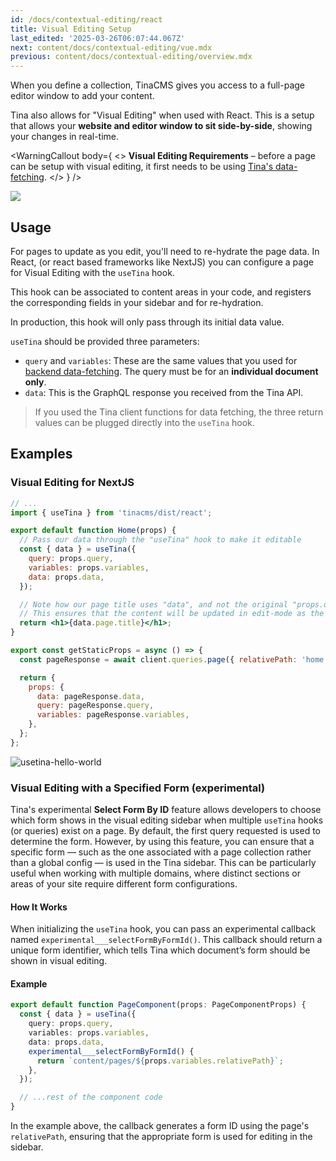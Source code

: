 ```yaml
---
id: /docs/contextual-editing/react
title: Visual Editing Setup
last_edited: '2025-03-26T06:07:44.067Z'
next: content/docs/contextual-editing/vue.mdx
previous: content/docs/contextual-editing/overview.mdx
---
```


When you define a collection, TinaCMS gives you access to a full-page editor window to add your content.

Tina also allows for "Visual Editing" when used with React. This is a setup that allows your **website and editor window to sit side-by-side**, showing your changes in real-time.

<WarningCallout
  body={
    <>
      **Visual Editing Requirements** – before a page can be setup with visual
      editing, it first needs to be using [Tina's
      data-fetching](/docs/features/data-fetching/).
    </>
  }
/>

![](/img/docs/contextual-editing/hello-world.png)

## Usage

For pages to update as you edit, you'll need to re-hydrate the page data. In React, (or react based frameworks like NextJS) you can configure a page for Visual Editing with the `useTina` hook.

This hook can be associated to content areas in your code, and registers the corresponding fields in your sidebar and for re-hydration.

In production, this hook will only pass through its initial data value.

`useTina` should be provided three parameters:

- `query` and `variables`: These are the same values that you used for [backend data-fetching](/docs/features/data-fetching/). The query must be for an **individual document only**.
- `data`: This is the GraphQL response you received from the Tina API.

> If you used the Tina client functions for data fetching, the three return values can be plugged directly into the `useTina` hook.

## Examples

### Visual Editing for NextJS

```jsx
// ...
import { useTina } from 'tinacms/dist/react';

export default function Home(props) {
  // Pass our data through the "useTina" hook to make it editable
  const { data } = useTina({
    query: props.query,
    variables: props.variables,
    data: props.data,
  });

  // Note how our page title uses "data", and not the original "props.data".
  // This ensures that the content will be updated in edit-mode as the user types
  return <h1>{data.page.title}</h1>;
}

export const getStaticProps = async () => {
  const pageResponse = await client.queries.page({ relativePath: 'home.mdx' });

  return {
    props: {
      data: pageResponse.data,
      query: pageResponse.query,
      variables: pageResponse.variables,
    },
  };
};
```

![usetina-hello-world](/img/docs/contextual-editing/hello-world.png)

### Visual Editing with a Specified Form (experimental)

Tina's experimental **Select Form By ID** feature allows developers to choose which form shows in the visual editing sidebar when multiple `useTina` hooks (or queries) exist on a page. By default, the first query requested is used to determine the form. However, by using this feature, you can ensure that a specific form — such as the one associated with a page collection rather than a global config — is used in the Tina sidebar. This can be particularly useful when working with multiple domains, where distinct sections or areas of your site require different form configurations.

#### How It Works

When initializing the `useTina` hook, you can pass an experimental callback named `experimental___selectFormByFormId()`. This callback should return a unique form identifier, which tells Tina which document’s form should be shown in visual editing.

#### Example

```typescript
export default function PageComponent(props: PageComponentProps) {
  const { data } = useTina({
    query: props.query,
    variables: props.variables,
    data: props.data,
    experimental___selectFormByFormId() {
      return `content/pages/${props.variables.relativePath}`;
    },
  });

  // ...rest of the component code
}
```

In the example above, the callback generates a form ID using the page's `relativePath`, ensuring that the appropriate form is used for editing in the sidebar.
